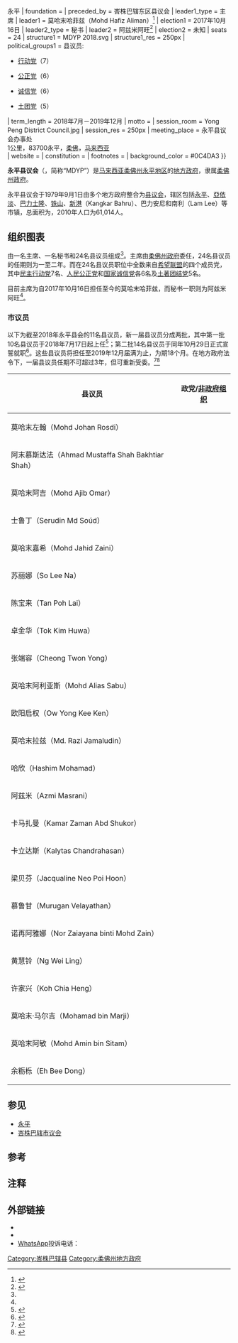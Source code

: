 {{Infobox legislature
| name               = 永平县议会
| native_name        = ''Majlis Daerah Yong Peng''
| native_name_lang   = ms
| coa_pic            = Yong Peng Emblem.svg
| coa_res            = 200px
| house_type         = 地方政府
| jurisdiction       = 永平 (柔佛){{!}}永平
| foundation         = {{start date and age|1979|09|01}}
| preceded_by        = 峇株巴辖东区县议会
| leader1_type       = 主席
| leader1            = 莫哈末哈菲兹（Mohd Hafiz Aliman）<ref name="mdyp.gov.my">{{cite web|url=http://www.mdyp.gov.my/ms/mdyp/pengurusan/profil-ydp|title=Profil YDP|date=2016-01-03|publisher={{PAGENAME}}|access-date=2018-07-20|archive-date=2021-01-26|archive-url=https://web.archive.org/web/20210126181532/http://mdyp.gov.my/ms/mdyp/pengurusan/profil-ydp|dead-url=no}}</ref>
| election1          = 2017年10月16日
| leader2_type       = 秘书
| leader2            = 阿兹米阿旺<ref name="mdyp.gov.my1">{{cite web|url=http://www.mdyp.gov.my/ms/mdyp/pengurusan/carta-organisasi-mdyp|title=Carta Organisasi MDYP|date=2017-12-06|publisher=|access-date=2018-07-20|archive-date=2021-01-26|archive-url=https://web.archive.org/web/20210126175629/http://mdyp.gov.my/ms/mdyp/pengurusan/carta-organisasi-mdyp|dead-url=no}}</ref>
| election2          = 未知
| seats              = 24
| structure1         = MDYP 2018.svg
| structure1_res     = 250px
| political_groups1  = 县议员: <div>
* {{Color box|{{party meta/shading/民主行动党}}|border=darkgray}} [[民行党|行动党]]（7）
* {{Color box|{{party meta/shading/人民公正党}}|border=darkgray}} [[公正党|公正党]]（6）
* {{Color box|{{party meta/shading/国家诚信党}}|border=darkgray}} [[诚信党|诚信党]]（6）
* {{Color box|{{party meta/shading/土著团结党}}|border=darkgray}} [[土团党|土团党]]（5）
</div>
| term_length        = 2018年7月－2019年12月
| motto              = 
| session_room       = Yong Peng District Council.jpg
| session_res        = 250px
| meeting_place      = 永平县议会办事处<br>1公里，83700永平，[[柔佛|柔佛]]，[[马来西亚|马来西亚]]<br><small>{{coord|2.01331|N|103.05702|E|type:landmark_region:MY}}</small>
| website            = {{URL|www.mdyp.gov.my/}}
| constitution       = {{tsl|en|Local Government Act 1976|1976年地方政府法令}}
| footnotes          = 
| background_color   = #0C4DA3
}} 

'''永平县议会'''（{{lang-ms|Majlis Daerah Yong Peng}}，简称“MDYP”）是[[马来西亚|马来西亚]][[柔佛州|柔佛州]][[永平_(马来西亚)|永平地区]]的[[大马地方政府|地方政府]]，隶属[[柔佛州政府|柔佛州政府]]。

永平县议会于1979年9月1日由多个地方政府整合为[[县议会|县议会]]，辖区包括[[永平_(马来西亚)|永平]]、[[亞依淡|亞依淡]]、[[巴力士隆|巴力士隆]]、[[铁山|铁山]]、[[新港_(永平)|新港]]（Kangkar Bahru）、巴力安尼和南利（Lam Lee）等市镇，总面积为{{Convert|126.8|km2}}，2010年人口为61,014人{{my10}}。

== 组织图表 ==
{{PAGENAME}}由一名主席、一名秘书和24名县议员组成<ref name="mdyp.gov.my1"/>。主席由[[柔佛州政府|柔佛州政府]]委任，24名县议员的任期则为一至二年。而在24名县议员职位中全数来自[[希望联盟|希望联盟]]的四个成员党，其中[[民主行动党_(马来西亚)|民主行动党]]7名、[[人民公正党|人民公正党]]和[[国家诚信党|国家诚信党]]各6名及[[土著团结党|土著团结党]]5名。

目前主席为自2017年10月16日担任至今的莫哈末哈菲兹，而秘书一职则为阿兹米阿旺<ref name="mdyp.gov.my"/>。

=== 市议员 ===
以下为截至2018年永平县会的11名县议员，新一届县议员分成两批，其中第一批10名县议员于2018年7月17日起上任<ref>{{cite news|url=http://www.guangming.com.my/node/449751|title=永平10縣議員就職 14名額待填補|date=2018-07-20|publisher=[[光明日报_(马来西亚)|光明日报 (马来西亚)]]|accessdate=2018-07-20|archive-date=2020-01-28|archive-url=https://web.archive.org/web/20200128081748/http://www.guangming.com.my/node/449751|dead-url=no}}</ref>；第二批14名县议员于同年10月29日正式宣誓就职<ref>{{cite news|url=http://johor.chinapress.com.my/20181030/%E6%B0%B8%E5%B9%B3%E7%AC%AC2%E6%89%B9%E5%8E%BF%E8%AE%AE%E5%91%98-14%E4%BA%BA%E5%AE%A3%E8%AA%93%E5%B0%B1%E8%81%8C/|title=永平第2批县议员 14人宣誓就职|publisher=[[中国报|中国报]]|accessdate=2018-11-13|archive-date=2019-06-24|archive-url=https://web.archive.org/web/20190624232841/http://johor.chinapress.com.my/20181030/%E6%B0%B8%E5%B9%B3%E7%AC%AC2%E6%89%B9%E5%8E%BF%E8%AE%AE%E5%91%98-14%E4%BA%BA%E5%AE%A3%E8%AA%93%E5%B0%B1%E8%81%8C/|dead-url=no}}</ref>。这些县议员将担任至2019年12月届满为止，为期18个月。在地方政府法令下，一届县议员任期不可超过3年，但可重新受委。<ref>{{cite web|url=http://www.mdyp.gov.my/ms/mdyp/pengurusan/profil-ahli-majlis-0|title=Profil Ahli Majlis|date=2016-08-20|publisher=|access-date=2018-07-20|archive-date=2020-11-25|archive-url=https://web.archive.org/web/20201125105529/http://mdyp.gov.my/ms/mdyp/pengurusan/profil-ahli-majlis-0|dead-url=no}}</ref><ref>{{cite news|url=http://www.enanyang.my/news/20180716/陈泓宾柔15地方政府-br-选出165县市议员/|title=陈泓宾:柔15地方政府 选出165县市议员|date=2018-07-16|publisher=[[e南洋|e南洋]]|accessdate=2022-01-05|archive-date=2018-07-18|archive-url=https://web.archive.org/web/20180718224505/http://www.enanyang.my/news/20180716/%E9%99%88%E6%B3%93%E5%AE%BE%E6%9F%9415%E5%9C%B0%E6%96%B9%E6%94%BF%E5%BA%9C-br-%E9%80%89%E5%87%BA165%E5%8E%BF%E5%B8%82%E8%AE%AE%E5%91%98/|dead-url=no}}</ref>
{| class="wikitable sortable mw-collapsible"
!县议员
!colspan=2|政党/[[非政府组织|非政府组织]]
|-
|莫哈末左翰（Mohd Johan Rosdi）
|bgcolor="{{Party meta/shading/土著团结党}}"|
| align="right" |[[土著團結黨|土著團結黨]]
|-
|阿末慕斯达法（Ahmad Mustaffa Shah Bakhtiar Shah）
|bgcolor="{{Party meta/shading/土著团结党}}"|
| align="right" |[[土著團結黨|土著團結黨]]
|-
|莫哈末阿吉（Mohd Ajib Omar）
|bgcolor="{{Party meta/shading/土著团结党}}"|
| align="right" |[[土著團結黨|土著團結黨]]
|- 
|士鲁丁（Serudin Md Soúd）
|bgcolor="{{Party meta/shading/国家诚信党}}"|
| align="right" |[[國家誠信黨|國家誠信黨]]
|- 
|莫哈末嘉希（Mohd Jahid Zaini）
|bgcolor="{{Party meta/shading/国家诚信党}}"|
| align="right" |[[國家誠信黨|國家誠信黨]]
|- 
|苏丽娜（So Lee Na）
|bgcolor="{{Party_meta/shading/人民公正党}}"|
| align="right" |[[人民公正黨|人民公正黨]]
|- 
|陈宝来（Tan Poh Lai）
|bgcolor="{{Party_meta/shading/人民公正党}}"|
| align="right" |[[人民公正黨|人民公正黨]]
|- 
|卓金华（Tok Kim Huwa）
|bgcolor="{{Party_meta/shading/民主行动党}}"|
| align="right" |[[民主行动党_(马来西亚)|民主行动党]]
|-
|张端容（Cheong Twon Yong）
|bgcolor="{{Party_meta/shading/民主行动党}}"|
| align="right" |[[民主行动党_(马来西亚)|民主行动党]]
|- 
|莫哈末阿利亚斯（Mohd Alias Sabu）
|bgcolor="{{Party meta/shading/国家诚信党}}"|
| align="right" |[[國家誠信黨|國家誠信黨]]
|- 
|欧阳启权（Ow Yong Kee Ken）
|bgcolor="{{Party meta/shading/国家诚信党}}"|
| align="right" |[[國家誠信黨|國家誠信黨]]
|- 
|莫哈末拉兹（Md. Razi Jamaludin）
|bgcolor="{{Party meta/shading/国家诚信党}}"|
| align="right" |[[國家誠信黨|國家誠信黨]]
|- 
|哈欣（Hashim Mohamad）
|bgcolor="{{Party meta/shading/国家诚信党}}"|
| align="right" |[[國家誠信黨|國家誠信黨]]
|- 
|阿兹米（Azmi Masrani）
|bgcolor="{{Party_meta/shading/人民公正党}}"|
| align="right" |[[人民公正黨|人民公正黨]]
|- 
|卡马扎曼（Kamar Zaman Abd Shukor）
|bgcolor="{{Party_meta/shading/人民公正党}}"|
| align="right" |[[人民公正黨|人民公正黨]]
|- 
|卡立达斯（Kalytas Chandrahasan）
|bgcolor="{{Party_meta/shading/人民公正党}}"|
| align="right" |[[人民公正黨|人民公正黨]]
|- 
|梁贝芬（Jacqualine Neo Poi Hoon）
|bgcolor="{{Party_meta/shading/人民公正党}}"|
| align="right" |[[人民公正黨|人民公正黨]]
|- 
|慕鲁甘（Murugan Velayathan）
|bgcolor="{{Party_meta/shading/民主行动党}}"|
| align="right" |[[民主行动党_(马来西亚)|民主行动党]]
|-
|诺再阿雅娜（Nor Zaiayana binti Mohd Zain）
|bgcolor="{{Party_meta/shading/民主行动党}}"|
| align="right" |[[民主行动党_(马来西亚)|民主行动党]]
|- 
|黄慧铃（Ng Wei Ling）
|bgcolor="{{Party_meta/shading/民主行动党}}"|
| align="right" |[[民主行动党_(马来西亚)|民主行动党]]
|-
|许家兴（Koh Chia Heng）
|bgcolor="{{Party_meta/shading/民主行动党}}"|
| align="right" |[[民主行动党_(马来西亚)|民主行动党]]
|-
|莫哈末·马尔吉（Mohamad bin Marji）
|bgcolor="{{Party meta/shading/土著团结党}}"|
| align="right" |[[土著團結黨|土著團結黨]]
|-
|莫哈末阿敏（Mohd Amin bin Sitam）
|bgcolor="{{Party meta/shading/土著团结党}}"|
| align="right" |[[土著團結黨|土著團結黨]]
|-
|余粝栎（Eh Bee Dong）{{notetag|土著团结党将其中一个名额借出予民主行动党。}}
|bgcolor="{{Party_meta/shading/民主行动党}}"|
| align="right" |[[民主行动党_(马来西亚)|民主行动党]]
|}

== 参见 ==
{{Portal box|马来西亚}}
* [[永平_(马来西亚)|永平]]
* [[峇株巴辖市议会|峇株巴辖市议会]]

==参考==
{{reflist}}

==注释==
{{notefoot}}

== 外部链接 ==
* {{official|mdyp.gov.my}}
* {{facebook|majlisdaerahyongpeng}}
* [[WhatsApp|WhatsApp]]投诉电话：{{tel|60|13|744 8700}}

{{柔佛}}

[[Category:峇株巴辖县|Category:峇株巴辖县]]
[[Category:柔佛州地方政府|Category:柔佛州地方政府]]